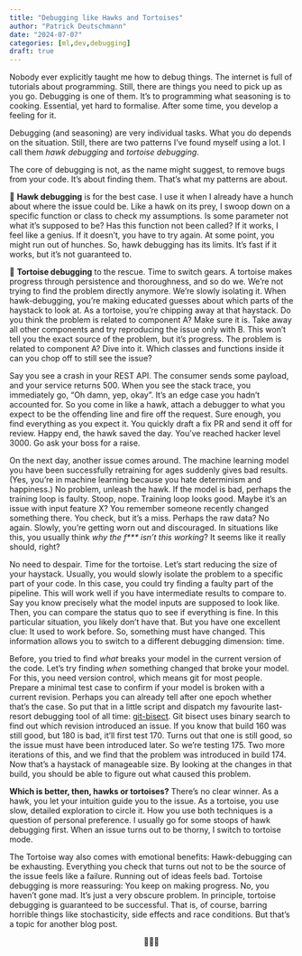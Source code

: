 ```yaml
---
title: "Debugging like Hawks and Tortoises"
author: "Patrick Deutschmann"
date: "2024-07-07"
categories: [ml,dev,debugging]
draft: true
---
```


Nobody ever explicitly taught me how to debug things. The internet is full of tutorials about programming. Still, there are things you need to pick up as you go. Debugging is one of them. It’s to programming what seasoning is to cooking. Essential, yet hard to formalise. After some time, you develop a feeling for it.

Debugging (and seasoning) are very individual tasks. What you do depends on the situation. Still, there are two patterns I’ve found myself using a lot. I call them *hawk debugging* and *tortoise debugging*.

The core of debugging is not, as the name might suggest, to remove bugs from your code. It’s about finding them. That’s what my patterns are about.

🦅 **Hawk debugging** is for the best case. I use it when I already have a hunch about where the issue could be. Like a hawk on its prey, I swoop down on a specific function or class to check my assumptions. Is some parameter not what it’s supposed to be? Has this function not been called? If it works, I feel like a genius. If it doesn’t, you have to try again. At some point, you might run out of hunches. So, hawk debugging has its limits. It’s fast if it works, but it’s not guaranteed to.

🐢 **Tortoise debugging** to the rescue. Time to switch gears. A tortoise makes progress through persistence and thoroughness, and so do we. We’re not trying to find the problem directly anymore. We’re slowly isolating it. When hawk-debugging, you’re making educated guesses about which parts of the haystack to look at. As a tortoise, you’re chipping away at that haystack. Do you think the problem is related to component A? Make sure it is. Take away all other components and try reproducing the issue only with B. This won’t tell you the exact source of the problem, but it’s progress. The problem is related to component A? Dive into it. Which classes and functions inside it can you chop off to still see the issue?


Say you see a crash in your REST API. The consumer sends some payload, and your service returns 500. When you see the stack trace, you immediately go, “Oh damn, yep, okay”. It’s an edge case you hadn’t accounted for. So you come in like a hawk, attach a debugger to what you expect to be the offending line and fire off the request. Sure enough, you find everything as you expect it. You quickly draft a fix PR and send it off for review. Happy end, the hawk saved the day. You’ve reached hacker level 3000. Go ask your boss for a raise.

On the next day, another issue comes around. The machine learning model you have been successfully retraining for ages suddenly gives bad results. (Yes, you’re in machine learning because you hate determinism and happiness.) No problem, unleash the hawk. If the model is bad, perhaps the training loop is faulty. Stoop, nope. Training loop looks good. Maybe it’s an issue with input feature X? You remember someone recently changed something there. You check, but it’s a miss. Perhaps the raw data? No again. Slowly, you’re getting worn out and discouraged. In situations like this, you usually think *why the f\*\*\* isn’t this working*? It seems like it really should, right? 

No need to despair. Time for the tortoise. Let’s start reducing the size of your haystack. Usually, you would slowly isolate the problem to a specific part of your code. In this case, you could try finding a faulty part of the pipeline. This will work well if you have intermediate results to compare to. Say you know precisely what the model inputs are supposed to look like. Then, you can compare the status quo to see if everything is fine. In this particular situation, you likely don’t have that. But you have one excellent clue: It used to work before. So, something must have changed. This information allows you to switch to a different debugging dimension: time.

Before, you tried to find *what* breaks your model in the current version of the code. Let’s try finding *when* something changed that broke your model. For this, you need version control, which means git for most people. Prepare a minimal test case to confirm if your model is broken with a current revision. Perhaps you can already tell after one epoch whether that’s the case. So put that in a little script and dispatch my favourite last-resort debugging tool of all time: [git-bisect](https://git-scm.com/docs/git-bisect). Git bisect uses binary search to find out which revision introduced an issue. If you know that build 160 was still good, but 180 is bad, it’ll first test 170. Turns out that one is still good, so the issue must have been introduced later. So we’re testing 175. Two more iterations of this, and we find that the problem was introduced in build 174. Now that’s a haystack of manageable size. By looking at the changes in that build, you should be able to figure out what caused this problem.

**Which is better, then, hawks or tortoises?** There’s no clear winner. As a hawk, you let your intuition guide you to the issue. As a tortoise, you use slow, detailed exploration to circle it. How you use both techniques is a question of personal preference. I usually go for some stoops of hawk debugging first. When an issue turns out to be thorny, I switch to tortoise mode.

The Tortoise way also comes with emotional benefits: Hawk-debugging can be exhausting. Everything you check that turns out not to be the source of the issue feels like a failure. Running out of ideas feels bad. Tortoise debugging is more reassuring: You keep on making progress. No, you haven’t gone mad. It’s just a very obscure problem. In principle, tortoise debugging is guaranteed to be successful. That is, of course, barring horrible things like stochasticity, side effects and race conditions. But that’s a topic for another blog post.

<center>🐢🐞🦅</center>